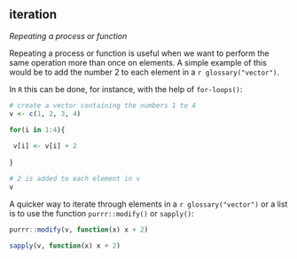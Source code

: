 ## iteration

<dfn>Repeating a process or function</dfn>

Repeating a process or function is useful when we want to perform the same operation more than once on elements. 
A simple example of this would be to add the number 2 to each element in a `r glossary("vector")`.

In `R` this can be done, for instance, with the help of `for-loops()`:
 
```r
# create a vector containing the numbers 1 to 4
v <- c(1, 2, 3, 4)

for(i in 1:4){
  
 v[i] <- v[i] + 2
 
}

# 2 is added to each element in v
v
```

A quicker way to iterate through elements in a `r glossary("vector")` or a list is to use the function `purrr::modify()` or `sapply()`:

```r
purrr::modify(v, function(x) x + 2)

sapply(v, function(x) x + 2)
```
